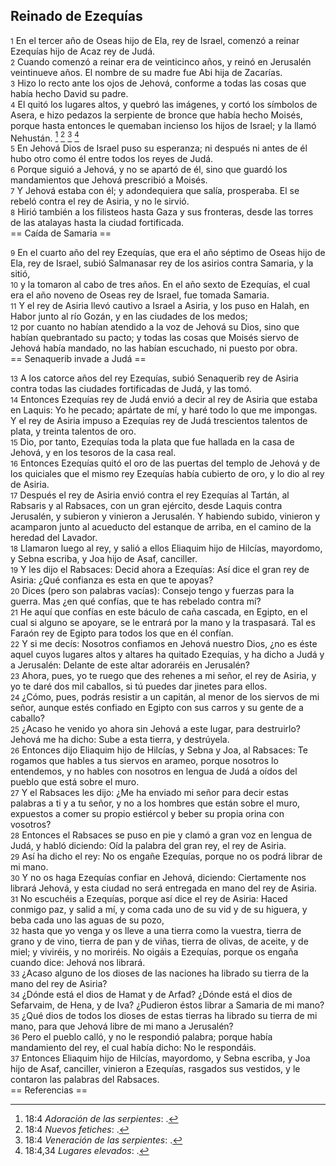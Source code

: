 == Reinado de Ezequías ==

{{anchor|1}} <small>1</small> En el tercer año de Oseas hijo de Ela, rey de Israel, comenzó a reinar Ezequías hijo de Acaz rey de Judá.<br>
{{anchor|2}} <small>2</small> Cuando comenzó a reinar era de veinticinco años, y reinó en Jerusalén veintinueve años. El nombre de su madre fue Abi hija de Zacarías.<br>
{{anchor|3}} <small>3</small> Hizo lo recto ante los ojos de Jehová, conforme a todas las cosas que había hecho David su padre.<br>
{{anchor|4}} <small>4</small> El quitó los lugares altos, y quebró las imágenes, y cortó los símbolos de Asera, e hizo pedazos la serpiente de bronce que había hecho Moisés, porque hasta entonces le quemaban incienso los hijos de Israel; y la llamó Nehustán. <ref>18:4 ''Adoración de las serpientes'': {{lib|LU|85|3|3}}.</ref> <ref>18:4 ''Nuevos fetiches'': {{lib|LU|88|2|5}}.</ref> <ref>18:4 ''Veneración de las serpientes'': {{lib|LU|88|1|5}}.</ref> <ref>18:4,34 ''Lugares elevados'': {{lib|LU|85|1|5}}.</ref><br>
{{anchor|5}} <small>5</small> En Jehová Dios de Israel puso su esperanza; ni después ni antes de él hubo otro como él entre todos los reyes de Judá.<br>
{{anchor|6}} <small>6</small> Porque siguió a Jehová, y no se apartó de él, sino que guardó los mandamientos que Jehová prescribió a Moisés.<br>
{{anchor|7}} <small>7</small> Y Jehová estaba con él; y adondequiera que salía, prosperaba. El se rebeló contra el rey de Asiria, y no le sirvió.<br>
{{anchor|8}} <small>8</small> Hirió también a los filisteos hasta Gaza y sus fronteras, desde las torres de las atalayas hasta la ciudad fortificada.<br>
== Caída de Samaria ==

{{anchor|9}} <small>9</small> En el cuarto año del rey Ezequías, que era el año séptimo de Oseas hijo de Ela, rey de Israel, subió Salmanasar rey de los asirios contra Samaria, y la sitió,<br>
{{anchor|10}} <small>10</small> y la tomaron al cabo de tres años. En el año sexto de Ezequías, el cual era el año noveno de Oseas rey de Israel, fue tomada Samaria.<br>
{{anchor|11}} <small>11</small> Y el rey de Asiria llevó cautivo a Israel a Asiria, y los puso en Halah, en Habor junto al río Gozán, y en las ciudades de los medos;<br>
{{anchor|12}} <small>12</small> por cuanto no habían atendido a la voz de Jehová su Dios, sino que habían quebrantado su pacto; y todas las cosas que Moisés siervo de Jehová había mandado, no las habían escuchado, ni puesto por obra.<br>
== Senaquerib invade a Judá ==

{{anchor|13}} <small>13</small> A los catorce años del rey Ezequías, subió Senaquerib rey de Asiria contra todas las ciudades fortificadas de Judá, y las tomó.<br>
{{anchor|14}} <small>14</small> Entonces Ezequías rey de Judá envió a decir al rey de Asiria que estaba en Laquis: Yo he pecado; apártate de mí, y haré todo lo que me impongas. Y el rey de Asiria impuso a Ezequías rey de Judá trescientos talentos de plata,  y treinta talentos de oro.<br>
{{anchor|15}} <small>15</small> Dio, por tanto, Ezequías toda la plata que fue hallada en la casa de Jehová, y en los tesoros de la casa real.<br>
{{anchor|16}} <small>16</small> Entonces Ezequías quitó el oro de las puertas del templo de Jehová y de los quiciales que el mismo rey Ezequías había cubierto de oro, y lo dio al rey de Asiria.<br>
{{anchor|17}} <small>17</small> Después el rey de Asiria envió contra el rey Ezequías al Tartán, al Rabsaris y al Rabsaces, con un gran ejército, desde Laquis contra Jerusalén, y subieron y vinieron a Jerusalén. Y habiendo subido, vinieron y acamparon junto al acueducto del estanque de arriba, en el camino de la heredad del Lavador.<br>
{{anchor|18}} <small>18</small> Llamaron luego al rey, y salió a ellos Eliaquim hijo de Hilcías, mayordomo, y Sebna escriba, y Joa hijo de Asaf, canciller.<br>
{{anchor|19}} <small>19</small> Y les dijo el Rabsaces: Decid ahora a Ezequías: Así dice el gran rey de Asiria: ¿Qué confianza es esta en que te apoyas?<br>
{{anchor|20}} <small>20</small> Dices (pero son palabras vacías): Consejo tengo y fuerzas para la guerra. Mas ¿en qué confías, que te has rebelado contra mí?<br>
{{anchor|21}} <small>21</small> He aquí que confías en este báculo de caña cascada, en Egipto, en el cual si alguno se apoyare, se le entrará por la mano y la traspasará. Tal es Faraón rey de Egipto para todos los que en él confían.<br>
{{anchor|22}} <small>22</small> Y si me decís: Nosotros confiamos en Jehová nuestro Dios, ¿no es éste aquel cuyos lugares altos y altares ha quitado Ezequías, y ha dicho a Judá y a Jerusalén: Delante de este altar adoraréis en Jerusalén?<br>
{{anchor|23}} <small>23</small> Ahora, pues, yo te ruego que des rehenes a mi señor, el rey de Asiria, y yo te daré dos mil caballos, si tú puedes dar jinetes para ellos.<br>
{{anchor|24}} <small>24</small> ¿Cómo, pues, podrás resistir a un capitán, al menor de los siervos de mi señor, aunque estés confiado en Egipto con sus carros y su gente de a caballo?<br>
{{anchor|25}} <small>25</small> ¿Acaso he venido yo ahora sin Jehová a este lugar, para destruirlo? Jehová me ha dicho: Sube a esta tierra, y destrúyela.<br>
{{anchor|26}} <small>26</small> Entonces dijo Eliaquim hijo de Hilcías, y Sebna y Joa, al Rabsaces: Te rogamos que hables a tus siervos en arameo, porque nosotros lo entendemos, y no hables con nosotros en lengua de Judá a oídos del pueblo que está sobre el muro.<br>
{{anchor|27}} <small>27</small> Y el Rabsaces les dijo: ¿Me ha enviado mi señor para decir estas palabras a ti y a tu señor, y no a los hombres que están sobre el muro, expuestos a comer su propio estiércol y beber su propia orina con vosotros?<br>
{{anchor|28}} <small>28</small> Entonces el Rabsaces se puso en pie y clamó a gran voz en lengua de Judá, y habló diciendo: Oíd la palabra del gran rey, el rey de Asiria.<br>
{{anchor|29}} <small>29</small> Así ha dicho el rey: No os engañe Ezequías, porque no os podrá librar de mi mano.<br>
{{anchor|30}} <small>30</small> Y no os haga Ezequías confiar en Jehová, diciendo: Ciertamente nos librará Jehová, y esta ciudad no será entregada en mano del rey de Asiria.<br>
{{anchor|31}} <small>31</small> No escuchéis a Ezequías, porque así dice el rey de Asiria: Haced conmigo paz, y salid a mí, y coma cada uno de su vid y de su higuera, y beba cada uno las aguas de su pozo,<br>
{{anchor|32}} <small>32</small> hasta que yo venga y os lleve a una tierra como la vuestra, tierra de grano y de vino, tierra de pan y de viñas, tierra de olivas, de aceite, y de miel; y viviréis, y no moriréis. No oigáis a Ezequías, porque os engaña cuando dice: Jehová nos librará.<br>
{{anchor|33}} <small>33</small> ¿Acaso alguno de los dioses de las naciones ha librado su tierra de la mano del rey de Asiria?<br>
{{anchor|34}} <small>34</small> ¿Dónde está el dios de Hamat y de Arfad? ¿Dónde está el dios de Sefarvaim, de Hena, y de Iva? ¿Pudieron éstos librar a Samaria de mi mano?<br>
{{anchor|35}} <small>35</small> ¿Qué dios de todos los dioses de estas tierras ha librado su tierra de mi mano, para que Jehová libre de mi mano a Jerusalén?<br>
{{anchor|36}} <small>36</small> Pero el pueblo calló, y no le respondió palabra; porque había mandamiento del rey, el cual había dicho: No le respondáis.<br>
{{anchor|37}} <small>37</small> Entonces Eliaquim hijo de Hilcías, mayordomo, y Sebna escriba, y Joa hijo de Asaf, canciller, vinieron a Ezequías, rasgados sus vestidos, y le contaron las palabras del Rabsaces.<br>
== Referencias ==

<references />

